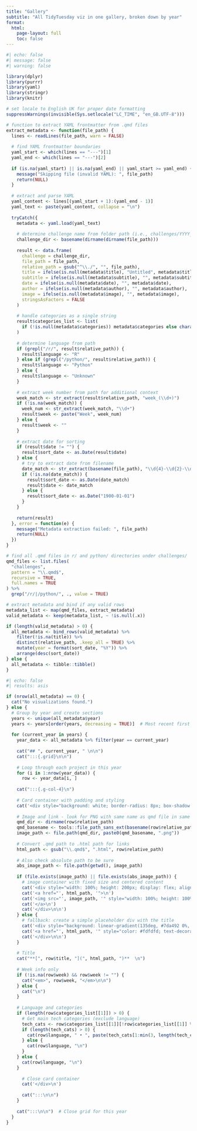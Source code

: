 ```yaml
---
title: "Gallery"
subtitle: "All TidyTuesday viz in one gallery, broken down by year"
format: 
  html:
    page-layout: full
    toc: false
---
```


```r
#| echo: false
#| message: false
#| warning: false

library(dplyr)
library(purrr)
library(yaml)
library(stringr)
library(knitr)

# set locale to English UK for proper date formatting
suppressWarnings(invisible(Sys.setlocale("LC_TIME", "en_GB.UTF-8")))

# function to extract YAML frontmatter from .qmd files
extract_metadata <- function(file_path) {
  lines <- readLines(file_path, warn = FALSE)
  
  # find YAML frontmatter boundaries
  yaml_start <- which(lines == "---")[1]
  yaml_end <- which(lines == "---")[2]
  
  if (is.na(yaml_start) || is.na(yaml_end) || yaml_start >= yaml_end) {
    message("Skipping file (invalid YAML): ", file_path)
    return(NULL)
  }
  
  # extract and parse YAML
  yaml_content <- lines[(yaml_start + 1):(yaml_end - 1)]
  yaml_text <- paste(yaml_content, collapse = "\n")
  
  tryCatch({
    metadata <- yaml.load(yaml_text)
    
    # determine challenge name from folder path (i.e., challenges/YYYY_WK_Title)
    challenge_dir <- basename(dirname(dirname(file_path)))
    
    result <- data.frame(
      challenge = challenge_dir,
      file_path = file_path,
      relative_path = gsub("^\\./", "", file_path),
      title = ifelse(is.null(metadata$title), "Untitled", metadata$title),
      subtitle = ifelse(is.null(metadata$subtitle), "", metadata$subtitle),
      date = ifelse(is.null(metadata$date), "", metadata$date),
      author = ifelse(is.null(metadata$author), "", metadata$author),
      image = ifelse(is.null(metadata$image), "", metadata$image),
      stringsAsFactors = FALSE
    )
    
    # handle categories as a single string
    result$categories_list <- list(
      if (!is.null(metadata$categories)) metadata$categories else character(0)
    )
    
    # determine language from path
    if (grepl("/r/", result$relative_path)) {
      result$language <- "R"
    } else if (grepl("/python/", result$relative_path)) {
      result$language <- "Python"
    } else {
      result$language <- "Unknown"
    }
    
    # extract week number from path for additional context
    week_match <- str_extract(result$relative_path, "week_(\\d+)")
    if (!is.na(week_match)) {
      week_num <- str_extract(week_match, "\\d+")
      result$week <- paste("Week", week_num)
    } else {
      result$week <- ""
    }
    
    # extract date for sorting
    if (result$date != "") {
      result$sort_date <- as.Date(result$date)
    } else {
      # try to extract date from filename
      date_match <- str_extract(basename(file_path), "\\d{4}-\\d{2}-\\d{2}")
      if (!is.na(date_match)) {
        result$sort_date <- as.Date(date_match)
        result$date <- date_match
      } else {
        result$sort_date <- as.Date("1900-01-01")
      }
    }
    
    return(result)
  }, error = function(e) {
    message("Metadata extraction failed: ", file_path)
    return(NULL)
  })
}

# find all .qmd files in r/ and python/ directories under challenges/
qmd_files <- list.files(
  "challenges",
  pattern = "\\.qmd$",
  recursive = TRUE,
  full.names = TRUE
) %>%
  grep("/r/|/python/", ., value = TRUE)

# extract metadata and bind if any valid rows
metadata_list <- map(qmd_files, extract_metadata)
valid_metadata <- keep(metadata_list, ~ !is.null(.x))

if (length(valid_metadata) > 0) {
  all_metadata <- bind_rows(valid_metadata) %>%
    filter(!is.na(title)) %>%
    distinct(relative_path, .keep_all = TRUE) %>%
    mutate(year = format(sort_date, "%Y")) %>%
    arrange(desc(sort_date))
} else {
  all_metadata <- tibble::tibble()
}
```

```r
#| echo: false
#| results: asis

if (nrow(all_metadata) == 0) {
  cat("No visualizations found.")
} else {
  # Group by year and create sections
  years <- unique(all_metadata$year)
  years <- years[order(years, decreasing = TRUE)]  # Most recent first
  
  for (current_year in years) {
    year_data <- all_metadata %>% filter(year == current_year)
    
    cat("## ", current_year, " \n\n")
    cat(":::{.grid}\n\n")
    
    # Loop through each project in this year
    for (i in 1:nrow(year_data)) {
      row <- year_data[i, ]
    
    cat(":::{.g-col-4}\n")
    
    # Card container with padding and styling
    cat('<div style="background: white; border-radius: 8px; box-shadow: 0 2px 8px rgba(0,0,0,0.1); padding: 1rem; margin-bottom: 1.5rem; transition: transform 0.2s ease, box-shadow 0.2s ease;" onmouseover="this.style.transform=\'translateY(-2px)\'; this.style.boxShadow=\'0 4px 16px rgba(0,0,0,0.15)\'" onmouseout="this.style.transform=\'translateY(0)\'; this.style.boxShadow=\'0 2px 8px rgba(0,0,0,0.1)\'">\n')
    
    # Image and link - look for PNG with same name as qmd file in same folder
    qmd_dir <- dirname(row$relative_path)
    qmd_basename <- tools::file_path_sans_ext(basename(row$relative_path))
    image_path <- file.path(qmd_dir, paste0(qmd_basename, ".png"))
    
    # Convert .qmd path to .html path for links
    html_path <- gsub("\\.qmd$", ".html", row$relative_path)
    
    # Also check absolute path to be sure
    abs_image_path <- file.path(getwd(), image_path)
    
    if (file.exists(image_path) || file.exists(abs_image_path)) {
      # image container with fixed size and centered content
      cat('<div style="width: 100%; height: 200px; display: flex; align-items: center; justify-content: center; overflow: hidden; margin-bottom: 1rem; background-color: #f5f3ef; border-radius: 6px;">\n')
      cat('<a href="', html_path, '">\n')
      cat('<img src="', image_path, '" style="width: 100%; height: 100%; object-fit: cover; border-radius: 0 !important;" alt="Visualization preview">\n')
      cat('</a>\n')
      cat('</div>\n\n')
    } else {
      # fallback: create a simple placeholder div with the title
      cat('<div style="background: linear-gradient(135deg, #7da492 0%, #b6c1a9 100%); height: 200px; display: flex; align-items: center; justify-content: center; color: #fdfdfd; font-weight: 600; text-align: center; border-radius: 6px; margin-bottom: 1rem;">\n')
      cat('<a href="', html_path, '" style="color: #fdfdfd; text-decoration: none;">', row$title, '</a>\n')
      cat('</div>\n\n')
    }
    
    # Title
    cat("**[", row$title, "](", html_path, ")**  \n")
    
    # Week info only
    if (!is.na(row$week) && row$week != "") {
      cat("<em>", row$week, "</em>\n\n")
    } else {
      cat("\n")
    }
    
    # Language and categories
    if (length(row$categories_list[[1]]) > 0) {
      # Get main tech categories (exclude language)
      tech_cats <- row$categories_list[[1]][!row$categories_list[[1]] %in% c("r", "python", "R", "Python")]
      if (length(tech_cats) > 0) {
        cat(row$language, " • ", paste(tech_cats[1:min(3, length(tech_cats))], collapse = " • "), "\n")
      } else {
        cat(row$language, "\n")
      }
    } else {
      cat(row$language, "\n")
    }
    
      # Close card container
      cat('</div>\n')
      
      cat(":::\n\n")
    }
    
    cat(":::\n\n")  # Close grid for this year
  }
}
```

